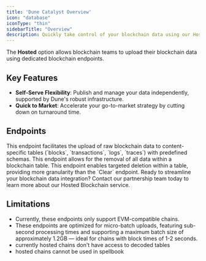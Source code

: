 ```yaml
---
title: 'Dune Catalyst Overview'
icon: "database"
iconType: "thin"
sidebarTitle: "Overview"
description: Quickly take control of your blockchain data using our Hosted solution, seamlessly integrating with Dune's robust infrastructure.
---
```


The **Hosted** option allows blockchain teams to upload their blockchain data using dedicated blockchain endpoints.

## Key Features


- **Self-Serve Flexibility**: Publish and manage your data independently, supported by Dune's robust infrastructure.
- **Quick to Market**: Accelerate your go-to-market strategy by cutting down on turnaround time.

## Endpoints

<CardGroup cols={1}>
  <Card
    title="Insert Endpoint"
    icon="upload"
    href="./insert"
  >
    This endpoint facilitates the upload of raw blockchain data to content-specific tables (`blocks`, `transactions`, `logs`, `traces`) with predefined schemas.
  </Card>
  <Card
    title="Clear Endpoint"
    icon="trash"
    href="./clear"
  >
    This endpoint allows for the removal of all data within a blockchain table.
  </Card>
  <Card
    title="Delete Endpoint"
    icon="bullseye-pointer"
    href="./delete"
  >
    This endpoint enables targeted deletion within a table, providing more granularity than the `Clear` endpoint.
  </Card>
</CardGroup>

<CardGroup cols={1}>
  <Card
    title="Get Started"
    icon="phone"
    href="https://dune.com/enterprise"
  >
    Ready to streamline your blockchain data integration? Contact our partnership team today to learn more about our Hosted Blockchain service.
  </Card>
</CardGroup>

## Limitations

- Currently, these endpoints only support EVM-compatible chains.
- These endpoints are optimized for micro-batch uploads, featuring sub-second processing times and supporting a maximum batch size of approximately 1.2GB — ideal for chains with block times of 1-2 seconds.
- currently hosted chains don't have access to decoded tables
- hosted chains cannot be used in spellbook
